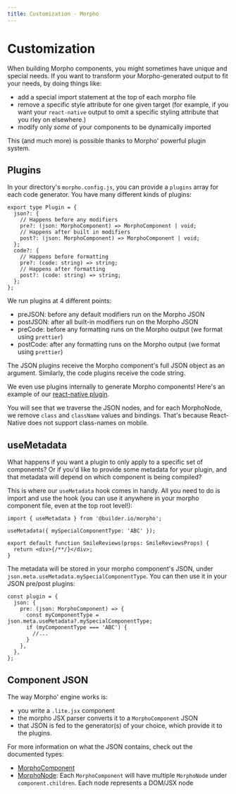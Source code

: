 ```yaml
---
title: Customization - Morpho
---
```


# Customization

When building Morpho components, you might sometimes have unique and special needs. If you want to transform your Morpho-generated output to fit your needs, by doing things like:

- add a special import statement at the top of each morpho file
- remove a specific style attribute for one given target (for example, if you want your `react-native` output to omit a specific styling attribute that you rley on elsewhere.)
- modify only _some_ of your components to be dynamically imported

This (and much more) is possible thanks to Morpho' powerful plugin system.

## Plugins

In your directory's `morpho.config.js`, you can provide a `plugins` array for each code generator. You have many different kinds of plugins:

```tsx
export type Plugin = {
  json?: {
    // Happens before any modifiers
    pre?: (json: MorphoComponent) => MorphoComponent | void;
    // Happens after built in modifiers
    post?: (json: MorphoComponent) => MorphoComponent | void;
  };
  code?: {
    // Happens before formatting
    pre?: (code: string) => string;
    // Happens after formatting
    post?: (code: string) => string;
  };
};
```

We run plugins at 4 different points:

- preJSON: before any default modifiers run on the Morpho JSON
- postJSON: after all built-in modifiers run on the Morpho JSON
- preCode: before any formatting runs on the Morpho output (we format using `prettier`)
- postCode: after any formatting runs on the Morpho output (we format using `prettier`)

The JSON plugins receive the Morpho component's full JSON object as an argument. Similarly, the code plugins receive the code string.

We even use plugins internally to generate Morpho components! Here's an example of our [react-native plugin](https://github.com/BuilderIO/morpho/blob/328572740bb3ff2f66924d431dc6360f5f4e0c62/packages/core/src/generators/react-native.ts#L82-L118).

You will see that we traverse the JSON nodes, and for each MorphoNode, we remove `class` and `className` values and bindings. That's because React-Native does not support class-names on mobile.

## useMetadata

What happens if you want a plugin to only apply to a specific set of components? Or if you'd like to provide some metadata for your plugin, and that metadata will depend on which component is being compiled?

This is where our `useMetadata` hook comes in handy. All you need to do is import and use the hook (you can use it anywhere in your morpho component file, even at the top root level!):

```tsx
import { useMetadata } from '@builder.io/morpho';

useMetadata({ mySpecialComponentType: 'ABC' });

export default function SmileReviews(props: SmileReviewsProps) {
  return <div>{/**/}</div>;
}
```

The metadata will be stored in your morpho component's JSON, under `json.meta.useMetadata.mySpecialComponentType`. You can then use it in your JSON pre/post plugins:

```tsx
const plugin = {
  json: {
    pre: (json: MorphoComponent) => {
      const myComponentType = json.meta.useMetadata?.mySpecialComponentType;
      if (myComponentType === 'ABC') {
        //...
      }
    },
  },
};
```

## Component JSON

The way Morpho' engine works is:

- you write a `.lite.jsx` component
- the morpho JSX parser converts it to a `MorphoComponent` JSON
- that JSON is fed to the generator(s) of your choice, which provide it to the plugins.

For more information on what the JSON contains, check out the documented types:

- [MorphoComponent](../packages/core/src/types/morpho-component.ts)
- [MorphoNode](../packages/core/src/types/morpho-node.ts): Each `MorphoComponent` will have multiple `MorphoNode` under `component.children`. Each node represents a DOM/JSX node
